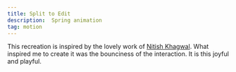 ```yaml
---
title: Split to Edit 
description:  Spring animation
tag: motion
---
```


This recreation is inspired by the lovely work of [Nitish Khagwal](https://x.com/nitishkmrk/status/1962041664404390202). What inspired me to create it was the bounciness of the interaction.
It is this joyful and playful.

<br/>

<CraftContainer className="bg-white">
 <SplitToEdit/>
</CraftContainer>